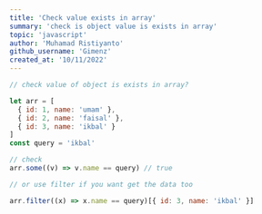 ```yaml
---
title: 'Check value exists in array'
summary: 'check is object value is exists in array'
topic: 'javascript'
author: 'Muhamad Ristiyanto'
github_username: 'Gimenz'
created_at: '10/11/2022'
---
```


```javascript
// check value of object is exists in array?

let arr = [
  { id: 1, name: 'umam' },
  { id: 2, name: 'faisal' },
  { id: 3, name: 'ikbal' }
]
const query = 'ikbal'

// check
arr.some((v) => v.name == query) // true

// or use filter if you want get the data too

arr.filter((x) => x.name == query)[{ id: 3, name: 'ikbal' }]
```
